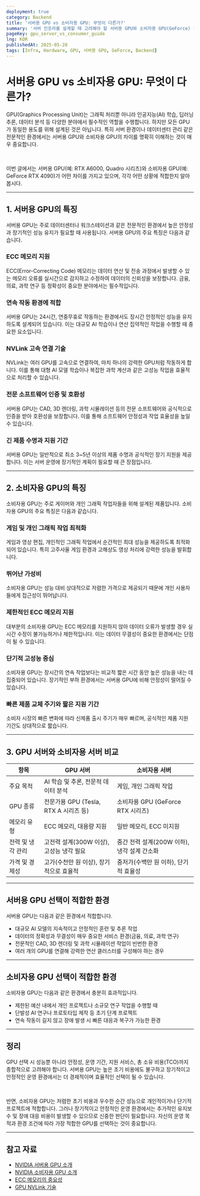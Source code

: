 ```yaml
---
deployment: true
category: Backend
title: '서버용 GPU vs 소비자용 GPU: 무엇이 다른가?'
summary: '서버 인프라를 설계할 때 고려해야 할 서버용 GPU와 소비자용 GPU(GeForce) 간의 차이점을 알아봅시다.'
pageKey: gpu_server_vs_consumer_guide
lng: KOR
publishedAt: 2025-05-28
tags: [Infra, Hardware, GPU, 서버용 GPU, GeForce, Backend]
---
```


# 서버용 GPU vs 소비자용 GPU: 무엇이 다른가?

GPU(Graphics Processing Unit)는 그래픽 처리뿐 아니라 인공지능(AI) 학습, 딥러닝 추론, 데이터 분석 등 다양한 분야에서 필수적인 역할을 수행합니다. 하지만 모든 GPU가 동일한 용도를 위해 설계된 것은 아닙니다. 특히 서버 환경이나 데이터센터 관리 같은 전문적인 환경에서는 서버용 GPU와 소비자용 GPU의 차이를 명확히 이해하는 것이 매우 중요합니다.

<br />

이번 글에서는 서버용 GPU(예: RTX A6000, Quadro 시리즈)와 소비자용 GPU(예: GeForce RTX 4090)가 어떤 차이를 가지고 있으며, 각각 어떤 상황에 적합한지 알아봅시다.

---

## 1. 서버용 GPU의 특징

서버용 GPU는 주로 데이터센터나 워크스테이션과 같은 전문적인 환경에서 높은 안정성과 장기적인 성능 유지가 필요할 때 사용됩니다. 서버용 GPU의 주요 특징은 다음과 같습니다.

### ECC 메모리 지원

ECC(Error-Correcting Code) 메모리는 데이터 연산 및 전송 과정에서 발생할 수 있는 메모리 오류를 실시간으로 감지하고 수정하여 데이터의 신뢰성을 보장합니다. 금융, 의료, 과학 연구 등 정확성이 중요한 분야에서는 필수적입니다.

### 연속 작동 환경에 적합

서버용 GPU는 24시간, 연중무휴로 작동하는 환경에서도 장시간 안정적인 성능을 유지하도록 설계되어 있습니다. 이는 대규모 AI 학습이나 연산 집약적인 작업을 수행할 때 중요한 요소입니다.

### NVLink 고속 연결 기술

NVLink는 여러 GPU를 고속으로 연결하여, 마치 하나의 강력한 GPU처럼 작동하게 합니다. 이를 통해 대형 AI 모델 학습이나 복잡한 과학 계산과 같은 고성능 작업을 효율적으로 처리할 수 있습니다.

### 전문 소프트웨어 인증 및 호환성

서버용 GPU는 CAD, 3D 렌더링, 과학 시뮬레이션 등의 전문 소프트웨어와 공식적으로 인증을 받아 호환성을 보장합니다. 이를 통해 소프트웨어 안정성과 작업 효율성을 높일 수 있습니다.

### 긴 제품 수명과 지원 기간

서버용 GPU는 일반적으로 최소 3~5년 이상의 제품 수명과 공식적인 장기 지원을 제공합니다. 이는 서버 운영에 장기적인 계획이 필요할 때 큰 장점입니다.

---

## 2. 소비자용 GPU의 특징

소비자용 GPU는 주로 게이머와 개인 그래픽 작업자들을 위해 설계된 제품입니다. 소비자용 GPU의 주요 특징은 다음과 같습니다.

### 게임 및 개인 그래픽 작업 최적화

게임과 영상 편집, 개인적인 그래픽 작업에서 순간적인 최대 성능을 제공하도록 최적화되어 있습니다. 특히 고주사율 게임 환경과 고해상도 영상 처리에 강력한 성능을 발휘합니다.

### 뛰어난 가성비

소비자용 GPU는 성능 대비 상대적으로 저렴한 가격으로 제공되기 때문에 개인 사용자들에게 접근성이 뛰어납니다.

### 제한적인 ECC 메모리 지원

대부분의 소비자용 GPU는 ECC 메모리를 지원하지 않아 데이터 오류가 발생할 경우 실시간 수정이 불가능하거나 제한적입니다. 이는 데이터 무결성이 중요한 환경에서는 단점이 될 수 있습니다.

### 단기적 고성능 중심

소비자용 GPU는 장시간의 연속 작업보다는 비교적 짧은 시간 동안 높은 성능을 내는 데 집중되어 있습니다. 장기적인 부하 환경에서는 서버용 GPU에 비해 안정성이 떨어질 수 있습니다.

### 빠른 제품 교체 주기와 짧은 지원 기간

소비자 시장의 빠른 변화에 따라 신제품 출시 주기가 매우 빠르며, 공식적인 제품 지원 기간도 상대적으로 짧습니다.

---

## 3. GPU 서버와 소비자용 서버 비교

| 항목              | GPU 서버                                 | 소비자용 서버                               |
| ----------------- | ---------------------------------------- | ------------------------------------------- |
| 주요 목적         | AI 학습 및 추론, 전문적 데이터 분석      | 게임, 개인 그래픽 작업                      |
| GPU 종류          | 전문가용 GPU (Tesla, RTX A 시리즈 등)    | 소비자용 GPU (GeForce RTX 시리즈)           |
| 메모리 유형       | ECC 메모리, 대용량 지원                  | 일반 메모리, ECC 미지원                     |
| 전력 및 냉각 관리 | 고전력 설계(300W 이상), 고성능 냉각 필요 | 중간 전력 설계(200W 이하), 냉각 설계 간소화 |
| 가격 및 경제성    | 고가(수천만 원 이상), 장기적으로 효율적  | 중저가(수백만 원 이하), 단기적 효율성       |

---

## 서버용 GPU 선택이 적합한 환경

서버용 GPU는 다음과 같은 환경에서 적합합니다.

- 대규모 AI 모델의 지속적이고 안정적인 훈련 및 추론 작업
- 데이터의 정확성과 무결성이 매우 중요한 서비스 환경(금융, 의료, 과학 연구)
- 전문적인 CAD, 3D 렌더링 및 과학 시뮬레이션 작업이 빈번한 환경
- 여러 개의 GPU를 연결해 강력한 연산 클러스터를 구성해야 하는 경우

---

## 소비자용 GPU 선택이 적합한 환경

소비자용 GPU는 다음과 같은 환경에서 충분히 효과적입니다.

- 제한된 예산 내에서 개인 프로젝트나 소규모 연구 작업을 수행할 때
- 단발성 AI 연구나 프로토타입 제작 등 초기 단계 프로젝트
- 연속 작동이 길지 않고 장애 발생 시 빠른 대응과 복구가 가능한 환경

---

## 정리

GPU 선택 시 성능뿐 아니라 안정성, 운영 기간, 지원 서비스, 총 소유 비용(TCO)까지 종합적으로 고려해야 합니다. 서버용 GPU는 높은 초기 비용에도 불구하고 장기적이고 안정적인 운영 환경에서는 더 경제적이며 효율적인 선택이 될 수 있습니다.

<br />

반면, 소비자용 GPU는 저렴한 초기 비용과 우수한 순간 성능으로 개인적이거나 단기적 프로젝트에 적합합니다. 그러나 장기적이고 안정적인 운영 환경에서는 추가적인 유지보수 및 장애 대응 비용이 발생할 수 있으므로 신중한 판단이 필요합니다. 자신의 운영 목적과 환경 조건에 따라 가장 적합한 GPU를 선택하는 것이 중요합니다.

---

## 참고 자료

- [NVIDIA 서버용 GPU 소개](https://www.nvidia.com/ko-kr/data-center/)
- [NVIDIA 소비자용 GPU 소개](https://www.nvidia.com/ko-kr/geforce/)
- [ECC 메모리의 중요성](https://www.crucial.com/articles/about-memory/ecc-memory)
- [GPU NVLink 기술](https://www.nvidia.com/en-us/data-center/nvlink/)
